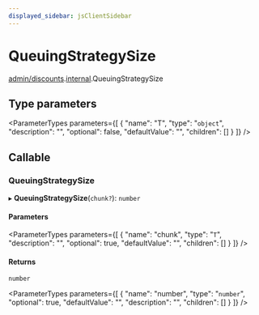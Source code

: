 ```yaml
---
displayed_sidebar: jsClientSidebar
---
```



# QueuingStrategySize

[admin/discounts](../../modules/admin_discounts.mdx).[internal](../../admin_discounts/modules/admin_discounts.internal.mdx).QueuingStrategySize

## Type parameters

<ParameterTypes parameters={[
  {
    "name": "T",
    "type": "`object`",
    "description": "",
    "optional": false,
    "defaultValue": "",
    "children": []
  }
]} />

## Callable

### QueuingStrategySize

▸ **QueuingStrategySize**(`chunk?`): `number`

#### Parameters

<ParameterTypes parameters={[
  {
    "name": "chunk",
    "type": "`T`",
    "description": "",
    "optional": true,
    "defaultValue": "",
    "children": []
  }
]} />

#### Returns

`number`

<ParameterTypes parameters={[
  {
    "name": "number",
    "type": "`number`",
    "optional": true,
    "defaultValue": "",
    "description": "",
    "children": []
  }
]} />
